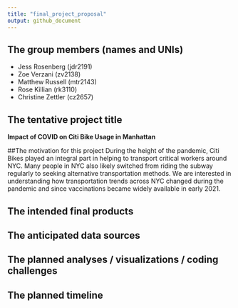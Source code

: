 ```yaml
---
title: "final_project_proposal"
output: github_document
---
```


## The group members (names and UNIs)
* Jess Rosenberg (jdr2191)
* Zoe Verzani (zv2138)
* Matthew Russell (mtr2143)
* Rose Killian (rk3110)
* Christine Zettler (cz2657)

## The tentative project title
**Impact of COVID on Citi Bike Usage in Manhattan**

##The motivation for this project
During the height of the pandemic, Citi Bikes played an integral part in helping to transport critical workers around NYC. Many people in NYC also likely switched from riding the subway regularly to seeking alternative transportation methods. We are interested in understanding how transportation trends across NYC changed during the pandemic and since vaccinations became widely available in early 2021. 

## The intended final products

## The anticipated data sources

## The planned analyses / visualizations / coding challenges

## The planned timeline